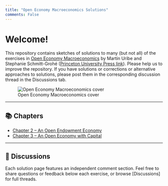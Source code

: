 ```yaml
---
title: "Open Economy Macroeconomics Solutions"
comments: False
---
```


# Welcome!

This repository contains sketches of solutions to many (but not all) of the exercises in [Open Economy Macroeconomics](https://www.columbia.edu/~mu2166/book/) by Martín Uribe and Stephanie Schmitt-Grohé ([Princeton University Press link](https://press.princeton.edu/books/hardcover/9780691158778/open-economy-macroeconomics)). Please help us to improve the repository. If you have solutions or corrections or alternative approaches to solutions, please post them in the corresponding discussion thread in the Discussions tab.

![Open Economy Macroeconomics cover](https://www.columbia.edu/~mu2166/book/Uribe_Open.gif)

---

## 📚 Chapters

- [Chapter 2 – An Open Endowment Economy](chapters/ch02/index.html)
- [Chapter 3 – An Open Economy with Capital](chapters/ch03/index.html)

---

## 💬 Discussions

Each solution page features an independent comment section. Feel free to share questions or feedback below each exercise, or browse [Discussions] for full threads.
